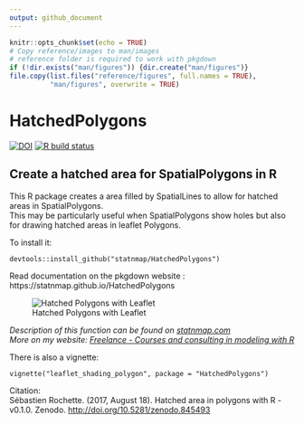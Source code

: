 ```yaml
---
output: github_document
---
```


```r
knitr::opts_chunk$set(echo = TRUE)
# Copy reference/images to man/images
# reference folder is required to work with pkgdown
if (!dir.exists("man/figures")) {dir.create("man/figures")}
file.copy(list.files("reference/figures", full.names = TRUE),
          "man/figures", overwrite = TRUE)
```

# HatchedPolygons

<!-- badges: start -->
[![DOI](https://zenodo.org/badge/90766217.svg)](https://zenodo.org/badge/latestdoi/90766217)
[![R build status](https://github.com/statnmap/HatchedPolygons/workflows/R-CMD-check/badge.svg)](https://github.com/statnmap/HatchedPolygons/actions)
<!-- badges: end -->

## Create a hatched area for SpatialPolygons in R

This R package creates a area filled by SpatialLines to allow for hatched areas in SpatialPolygons.  
This may be particularly useful when SpatialPolygons show holes but also for drawing hatched areas in leaflet Polygons.

To install it:
```
devtools::install_github("statnmap/HatchedPolygons")
```

Read documentation on the pkgdown website : https://statnmap.github.io/HatchedPolygons

![Hatched Polygons with Leaflet](reference/figures/Leaflet_Snapshot.jpg)

_Description of this function can be found on [statnmap.com](https://statnmap.com/2017-05-23-how-to-fill-a-hatched-area-polygon-with-holes-in-leaflet-with-r)_  
_More on my website: [Freelance - Courses and consulting in modeling with R](https://statnmap.com/)_

There is also a vignette:
```
vignette("leaflet_shading_polygon", package = "HatchedPolygons")
```

Citation:   
Sébastien Rochette. (2017, August 18). Hatched area in polygons with R - v0.1.0. Zenodo. <http://doi.org/10.5281/zenodo.845493>
